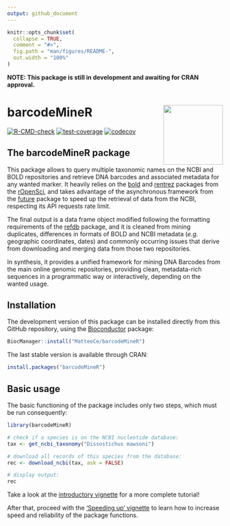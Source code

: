 ```yaml
---
output: github_document
---
```


<!-- README.md is generated from README.Rmd. Please edit that file -->

```r
knitr::opts_chunk$set(
  collapse = TRUE,
  comment = "#>",
  fig.path = "man/figures/README-",
  out.width = "100%"
)
```

**NOTE: This package is still in development and awaiting for CRAN approval.**

# barcodeMineR <img src="man/figures/logo.png" align="right" height="139" alt="" />

<!-- badges: start -->
[![R-CMD-check](https://github.com/MatteoCe/barcodeMineR/actions/workflows/R-CMD-check.yaml/badge.svg)](https://github.com/MatteoCe/barcodeMineR/actions/workflows/R-CMD-check.yaml)
[![test-coverage](https://github.com/MatteoCe/barcodeMineR/actions/workflows/test-coverage.yaml/badge.svg)](https://github.com/MatteoCe/barcodeMineR/actions/workflows/test-coverage.yaml)
[![codecov](https://codecov.io/gh/MatteoCe/barcodeMineR/graph/badge.svg?token=62OUVOL8MP)](https://app.codecov.io/gh/MatteoCe/barcodeMineR)
<!-- badges: end -->

## The barcodeMineR package

This package allows to query multiple taxonomic names on the NCBI and BOLD repositories and retrieve DNA barcodes and associated metadata for any wanted marker. It heavily relies on the [bold](https://github.com/ropensci/bold) and [rentrez](https://github.com/ropensci) packages from the [rOpenSci](https://ropensci.org/), and takes advantage of the asynchronous framework from the [future](https://github.com/HenrikBengtsson/future) package to speed up the retrieval of data from the NCBI, respecting its API requests rate limit.

The final output is a data frame object modified following the formatting requirements of the [refdb](https://github.com/fkeck/refdb) package, and it is cleaned from mining duplicates, differences in formats of BOLD and NCBI metadata (*e.g.* geographic coordinates, dates) and commonly occurring issues that derive from downloading and merging data from those two repositories.

In synthesis, it provides a unified framework for mining DNA Barcodes from the main online genomic repositories, providing clean, metadata-rich sequences in a programmatic way or interactively, depending on the wanted usage.

## Installation

The development version of this package can be installed directly from this GitHub repository, using the [Bioconductor](https://www.bioconductor.org/install/) package:

``` r
BiocManager::install("MatteoCe/barcodeMineR")
```

The last stable version is available through CRAN:

``` r
install.packages("barcodeMineR")
```

## Basic usage

The basic functioning of the package includes only two steps, which must be run consequently:

```r
library(barcodeMineR)

# check if a species is on the NCBI nucleotide database:
tax <- get_ncbi_taxonomy("Dissostichus mawsoni")

# download all records of this species from the database:
rec <- download_ncbi(tax, ask = FALSE)

# display output:
rec

```

Take a look at the [introductory vignette](https://matteoce.github.io/barcodeMineR/articles/intro_barcodeMineR.html) for a more complete tutorial!

After that, proceed with the ['Speeding up' vignette](https://matteoce.github.io/barcodeMineR/articles/api_rate_barcodeMineR.html) to learn how to increase speed and reliability of the package functions.

